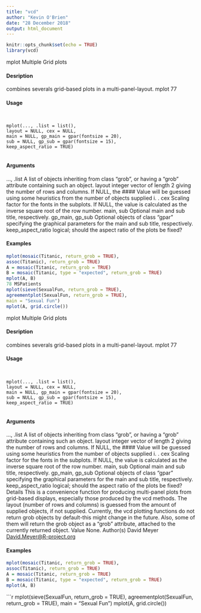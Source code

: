 ```yaml
---
title: "vcd"
author: "Kevin O'Brien"
date: "28 December 2018"
output: html_document
---
```


```r
knitr::opts_chunk$set(echo = TRUE)
library(vcd)
```
mplot Multiple Grid plots

#### Desription

combines severals grid-based plots in a multi-panel-layout.
mplot 77

#### Usage
<pre><code>

mplot(..., .list = list(),
layout = NULL, cex = NULL,
main = NULL, gp_main = gpar(fontsize = 20),
sub = NULL, gp_sub = gpar(fontsize = 15),
keep_aspect_ratio = TRUE)

</code></pre>
#### Arguments

..., .list A list of objects inheriting from class "grob", or having a "grob" attribute containing
such an object.
layout integer vector of length 2 giving the number of rows and columns. If NULL,
the 
#### Value 
 will be guessed using some heuristics from the number of objects
supplied i. .
cex Scaling factor for the fonts in the subplots. If NULL, the value is calculated as the
inverse square root of the row number.
main, sub Optional main and sub title, respectively.
gp_main, gp_sub
Optional objects of class "gpar" specifying the graphical parameters for the
main and sub title, respectively.
keep_aspect_ratio
logical; should the aspect ratio of the plots be fixed?


#### Examples
```r

mplot(mosaic(Titanic, return_grob = TRUE),
assoc(Titanic), return_grob = TRUE)
A = mosaic(Titanic, return_grob = TRUE)
B = mosaic(Titanic, type = "expected", return_grob = TRUE)
mplot(A, B)
78 MSPatients
mplot(sieve(SexualFun, return_grob = TRUE),
agreementplot(SexualFun, return_grob = TRUE),
main = "Sexual Fun")
mplot(A, grid.circle())
```

mplot Multiple Grid plots

#### Desription

combines severals grid-based plots in a multi-panel-layout.
mplot 77

#### Usage
<pre><code>

mplot(..., .list = list(),
layout = NULL, cex = NULL,
main = NULL, gp_main = gpar(fontsize = 20),
sub = NULL, gp_sub = gpar(fontsize = 15),
keep_aspect_ratio = TRUE)

</code></pre>
#### Arguments

..., .list A list of objects inheriting from class "grob", or having a "grob" attribute containing
such an object.
layout integer vector of length 2 giving the number of rows and columns. If NULL,
the 
#### Value 
 will be guessed using some heuristics from the number of objects
supplied i. .
cex Scaling factor for the fonts in the subplots. If NULL, the value is calculated as the
inverse square root of the row number.
main, sub Optional main and sub title, respectively.
gp_main, gp_sub
Optional objects of class "gpar" specifying the graphical parameters for the
main and sub title, respectively.
keep_aspect_ratio
logical; should the aspect ratio of the plots be fixed?
Details
This is a convenience function for producing multi-panel plots from grid-based displays, especially
those produced by the vcd methods. The layout (number of rows and columns) is guessed from the
amount of supplied objects, if not supplied. Currently, the vcd plotting functions do not return grob
objects by default-this might change in the future. Also, some of them will return the grob object
as a "grob" attribute, attached to the currently returned object.
Value
None.
Author(s)
David Meyer <David.Meyer@R-project.org>

#### Examples
```r

mplot(mosaic(Titanic, return_grob = TRUE),
assoc(Titanic), return_grob = TRUE)
A = mosaic(Titanic, return_grob = TRUE)
B = mosaic(Titanic, type = "expected", return_grob = TRUE)
mplot(A, B)
```

```r
mplot(sieve(SexualFun, return_grob = TRUE),
agreementplot(SexualFun, return_grob = TRUE),
main = "Sexual Fun")
mplot(A, grid.circle())